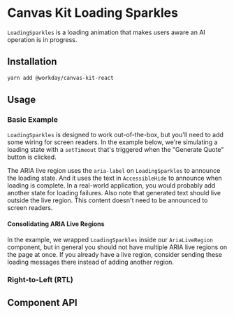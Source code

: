 

# Canvas Kit Loading Sparkles

`LoadingSparkles` is a loading animation that makes users aware an AI operation is in progress.

## Installation

```sh
yarn add @workday/canvas-kit-react
```

## Usage

### Basic Example

`LoadingSparkles` is designed to work out-of-the-box, but you'll need to add some wiring for screen
readers. In the example below, we're simulating a loading state with a `setTimeout` that's triggered
when the "Generate Quote" button is clicked.

The ARIA live region uses the `aria-label` on `LoadingSparkles` to announce the loading state. And
it uses the text in `AccessibleHide` to announce when loading is complete. In a real-world
application, you would probably add another state for loading failures. Also note that generated
text should live outside the live region. This content doesn't need to be announced to screen
readers.

#### Consolidating ARIA Live Regions

In the example, we wrapped `LoadingSparkles` inside our `AriaLiveRegion` component, but in general
you should not have multiple ARIA live regions on the page at once. If you already have a live
region, consider sending these loading messages there instead of adding another region.

<ExampleCodeBlock code={Basic} />

### Right-to-Left (RTL)

<ExampleCodeBlock code={RTL} />

## Component API

<SymbolDoc name="LoadingSparkles" fileName="/preview-react/" />
